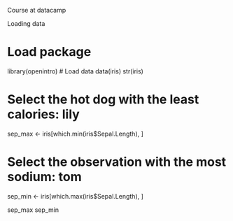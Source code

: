 Course at datacamp

Loading data

# Load package
library(openintro)
# Load data
data(iris)
str(iris)

# Select the hot dog with the least calories: lily
sep_max <- iris[which.min(iris$Sepal.Length), ]




# Select the observation with the most sodium: tom
sep_min <- iris[which.max(iris$Sepal.Length), ]



sep_max
sep_min
